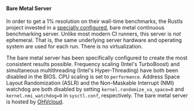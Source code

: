 #### Bare Metal Server
In order to get a 1% resolution on their wall-time benchmarks,
the Rustls project invested in a [specially configured][server config],
bare metal continuous benchmarking server.
Unlike most modern CI runners, this server is _not_ ephemeral.
That is, the same underlying server hardware and operating system are used for each run.
There is no virtualization.

The bare metal server has been specifically configured to create the most consistent results possible.
Frequency scaling (Intel's TurboBoost)
and simultaneous multithreading (Intel's Hyper-Threading) have both been disabled in the BIOS.
CPU scaling is set to `performance`.
Address Space Layout Randomization (ASLR) and the Non-Maskable Interrupt (NMI) watchdog
are both disabled by setting `kernel.randomize_va_space=0` and `kernel.nmi_watchdog=0`
in `sysctl.conf`, respectively.
The bare metal server is hosted by [OHVcloud][OVHcloud].

[server config]: https://github.com/rust-lang/rustc-perf/blob/master/docs/perf-runner.md
[OVHcloud]: https://www.ovhcloud.com/en/